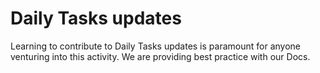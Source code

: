 
# Daily Tasks updates

Learning to contribute to Daily Tasks updates is paramount for anyone venturing into this activity. We are providing best practice with our Docs.

<br></br>
<Cards>
<Card
  title="Backend Docs"
  href="/guide/makecontribution/backendinfo"
/>
<Card
  title="Frontend Docs"
  href="/guide/makecontribution/frontendinfo"
/>
<Card
  title="Update Collections"
  href="/guide/makecontribution/updates"
/>
</Cards>
